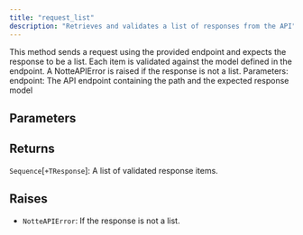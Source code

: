 ```yaml
---
title: "request_list"
description: "Retrieves and validates a list of responses from the API"
---
```



This method sends a request using the provided endpoint and expects the response to be a list. Each item is validated
against the model defined in the endpoint. A NotteAPIError is raised if the response is not a list.
Parameters:
endpoint: The API endpoint containing the path and the expected response model


## Parameters

<ParamField path="endpoint" type="NotteEndpoint">

</ParamField>

## Returns

`Sequence`[`+TResponse`]: A list of validated response items.

## Raises

- `NotteAPIError`: If the response is not a list.
